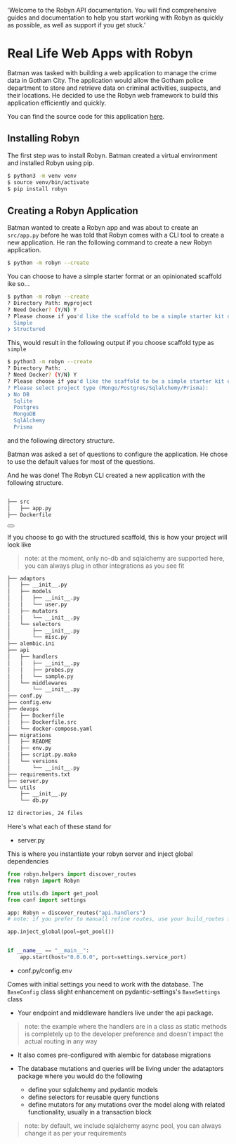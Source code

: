   'Welcome to the Robyn API documentation. You will find comprehensive guides and documentation to help you start working with Robyn as quickly as possible, as well as support if you get stuck.'

# Real Life Web Apps with Robyn

Batman was tasked with building a web application to manage the crime data in Gotham City. The application would allow the Gotham police department to store and retrieve data on criminal activities, suspects, and their locations. He decided to use the Robyn web framework to build this application efficiently and quickly.

You can find the source code for this application [here](https://github.com/sparckles/example_robyn_app).

## Installing Robyn

The first step was to install Robyn. Batman created a virtual environment and installed Robyn using pip.

```bash
$ python3 -m venv venv
$ source venv/bin/activate
$ pip install robyn
```

## Creating a Robyn Application

Batman wanted to create a Robyn app and was about to create an `src/app.py` before he was told that Robyn comes with a CLI tool to create a new application. He ran the following command to create a new Robyn application.

```bash
$ python -m robyn --create
```

You can choose to have a simple starter format or an opinionated scaffold ike so...

```bash
$ python -m robyn --create
? Directory Path: myproject
? Need Docker? (Y/N) Y
? Please choose if you'd like the scaffold to be a simple starter kit or an opinionated structure
  Simple
❯ Structured
```


This, would result in the following output if you choose scaffold type as `simple`

```bash
$ python3 -m robyn --create
? Directory Path: .
? Need Docker? (Y/N) Y
? Please choose if you'd like the scaffold to be a simple starter kit or an opinionated structure
? Please select project type (Mongo/Postgres/Sqlalchemy/Prisma):
❯ No DB
  Sqlite
  Postgres
  MongoDB
  SqlAlchemy
  Prisma
```

and the following directory structure.


Batman was asked a set of questions to configure the application. He chose to use the default values for most of the questions.

And he was done! The Robyn CLI created a new application with the following structure.

```bash

├── src
│   ├── app.py
├── Dockerfile

```


<div className="not-prose">
  <Button
    href="/documentation/example_app/modeling_routes"
    variant="text"
    arrow="right"
    children="Modeling Routes"
  />
</div>

If you choose to go with the structured scaffold, this is how your project will look like

> note: at the moment, only no-db and sqlalchemy are supported here, you can always plug in other integrations as you see fit

```bash
├── adaptors
│   ├── __init__.py
│   ├── models
│   │   ├── __init__.py
│   │   └── user.py
│   ├── mutators
│   │   └── __init__.py
│   └── selectors
│       ├── __init__.py
│       └── misc.py
├── alembic.ini
├── api
│   ├── handlers
│   │   ├── __init__.py
│   │   ├── probes.py
│   │   └── sample.py
│   └── middlewares
│       └── __init__.py
├── conf.py
├── config.env
├── devops
│   ├── Dockerfile
│   ├── Dockerfile.src
│   └── docker-compose.yaml
├── migrations
│   ├── README
│   ├── env.py
│   ├── script.py.mako
│   └── versions
│       └── __init__.py
├── requirements.txt
├── server.py
└── utils
    ├── __init__.py
    └── db.py

12 directories, 24 files
```

Here's what each of these stand for

- server.py

This is where you instantiate your robyn server and inject global dependencies

```python
from robyn.helpers import discover_routes
from robyn import Robyn

from utils.db import get_pool
from conf import settings

app: Robyn = discover_routes("api.handlers")
# note: if you prefer to manuall refine routes, use your build_routes function instead

app.inject_global(pool=get_pool())


if __name__ == "__main__":
    app.start(host="0.0.0.0", port=settings.service_port)
```

- conf.py/config.env

Comes with initial settings you need to work with the database. The `BaseConfig` class slight enhancement on pydantic-settings's `BaseSettings` class

- Your endpoint and middleware handlers live under the api package.
> note: the example where the handlers are in a class as static methods is completely up to the developer preference and doesn't impact the actual routing in any way

- It also comes pre-configured with alembic for database migrations

- The database mutations and queries will be living under the adataptors package where you would do the following
  - define your sqlalchemy and pydantic models
  - define selectors for reusable query functions
  - define mutators for any mutations over the model along with related functionality, usually in a transaction block

> note: by default, we include sqlalchemy async pool, you can always change it as per your requirements


